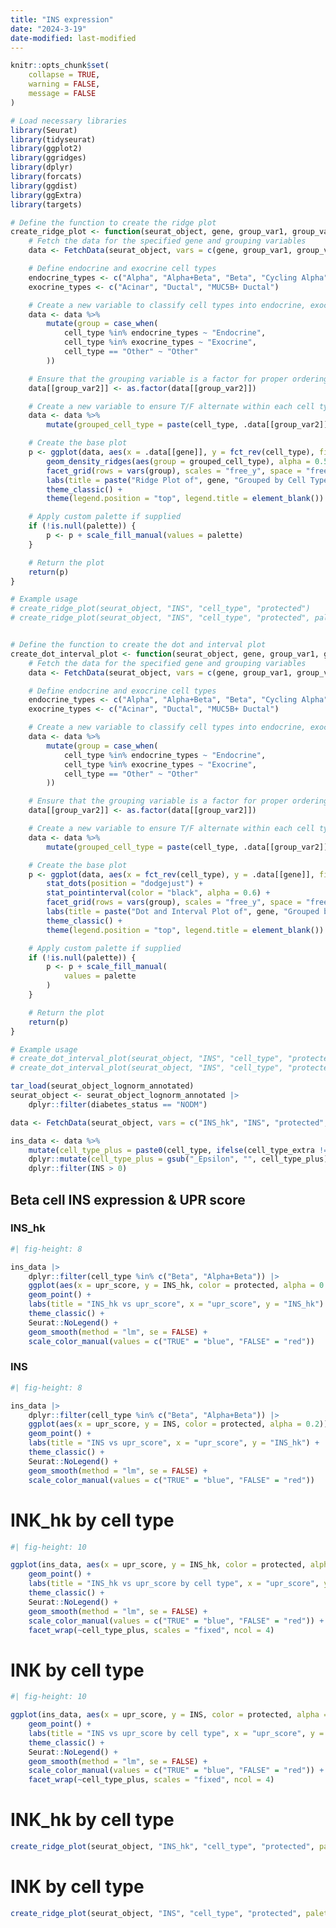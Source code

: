 ```yaml
---
title: "INS expression"
date: "2024-3-19" 
date-modified: last-modified
---
```


```r
knitr::opts_chunk$set(
    collapse = TRUE,
    warning = FALSE,
    message = FALSE
)
```

```r
# Load necessary libraries
library(Seurat)
library(tidyseurat)
library(ggplot2)
library(ggridges)
library(dplyr)
library(forcats)
library(ggdist)
library(ggExtra)
library(targets)

# Define the function to create the ridge plot
create_ridge_plot <- function(seurat_object, gene, group_var1, group_var2, palette = NULL) {
    # Fetch the data for the specified gene and grouping variables
    data <- FetchData(seurat_object, vars = c(gene, group_var1, group_var2))

    # Define endocrine and exocrine cell types
    endocrine_types <- c("Alpha", "Alpha+Beta", "Beta", "Cycling Alpha", "Delta", "Gamma+Epsilon")
    exocrine_types <- c("Acinar", "Ductal", "MUC5B+ Ductal")

    # Create a new variable to classify cell types into endocrine, exocrine, and other
    data <- data %>%
        mutate(group = case_when(
            cell_type %in% endocrine_types ~ "Endocrine",
            cell_type %in% exocrine_types ~ "Exocrine",
            cell_type == "Other" ~ "Other"
        ))

    # Ensure that the grouping variable is a factor for proper ordering
    data[[group_var2]] <- as.factor(data[[group_var2]])

    # Create a new variable to ensure T/F alternate within each cell type
    data <- data %>%
        mutate(grouped_cell_type = paste(cell_type, .data[[group_var2]], sep = "_"))

    # Create the base plot
    p <- ggplot(data, aes(x = .data[[gene]], y = fct_rev(cell_type), fill = .data[[group_var2]])) +
        geom_density_ridges(aes(group = grouped_cell_type), alpha = 0.5, scale = 0.9, color = NA) +
        facet_grid(rows = vars(group), scales = "free_y", space = "free_y") +
        labs(title = paste("Ridge Plot of", gene, "Grouped by Cell Type and", group_var2), x = gene, y = "Cell Type") +
        theme_classic() +
        theme(legend.position = "top", legend.title = element_blank())

    # Apply custom palette if supplied
    if (!is.null(palette)) {
        p <- p + scale_fill_manual(values = palette)
    }

    # Return the plot
    return(p)
}

# Example usage
# create_ridge_plot(seurat_object, "INS", "cell_type", "protected")
# create_ridge_plot(seurat_object, "INS", "cell_type", "protected", palette = c("TRUE" = "blue", "FALSE" = "red"))


# Define the function to create the dot and interval plot
create_dot_interval_plot <- function(seurat_object, gene, group_var1, group_var2, palette = NULL) {
    # Fetch the data for the specified gene and grouping variables
    data <- FetchData(seurat_object, vars = c(gene, group_var1, group_var2))

    # Define endocrine and exocrine cell types
    endocrine_types <- c("Alpha", "Alpha+Beta", "Beta", "Cycling Alpha", "Delta", "Gamma+Epsilon")
    exocrine_types <- c("Acinar", "Ductal", "MUC5B+ Ductal")

    # Create a new variable to classify cell types into endocrine, exocrine, and other
    data <- data %>%
        mutate(group = case_when(
            cell_type %in% endocrine_types ~ "Endocrine",
            cell_type %in% exocrine_types ~ "Exocrine",
            cell_type == "Other" ~ "Other"
        ))

    # Ensure that the grouping variable is a factor for proper ordering
    data[[group_var2]] <- as.factor(data[[group_var2]])

    # Create a new variable to ensure T/F alternate within each cell type
    data <- data %>%
        mutate(grouped_cell_type = paste(cell_type, .data[[group_var2]], sep = "_"))

    # Create the base plot
    p <- ggplot(data, aes(x = fct_rev(cell_type), y = .data[[gene]], fill = .data[[group_var2]])) +
        stat_dots(position = "dodgejust") +
        stat_pointinterval(color = "black", alpha = 0.6) +
        facet_grid(rows = vars(group), scales = "free_y", space = "free_y") +
        labs(title = paste("Dot and Interval Plot of", gene, "Grouped by Cell Type and", group_var2), x = "Cell Type", y = gene) +
        theme_classic() +
        theme(legend.position = "top", legend.title = element_blank())

    # Apply custom palette if supplied
    if (!is.null(palette)) {
        p <- p + scale_fill_manual(
            values = palette
        )
    }

    # Return the plot
    return(p)
}

# Example usage
# create_dot_interval_plot(seurat_object, "INS", "cell_type", "protected")
# create_dot_interval_plot(seurat_object, "INS", "cell_type", "protected", palette = c("TRUE" = "blue", "FALSE" = "red"))
```

```r
tar_load(seurat_object_lognorm_annotated)
seurat_object <- seurat_object_lognorm_annotated |>
    dplyr::filter(diabetes_status == "NODM")

data <- FetchData(seurat_object, vars = c("INS_hk", "INS", "protected", "cell_type", "cell_type_extra",  "upr_score"))

ins_data <- data %>%
    mutate(cell_type_plus = paste0(cell_type, ifelse(cell_type_extra != "", paste0("_", cell_type_extra), ""))) |>
    dplyr::mutate(cell_type_plus = gsub("_Epsilon", "", cell_type_plus)) |>
    dplyr::filter(INS > 0)
```

## Beta cell INS expression & UPR score

::: {.panel-tabset}

### INS_hk
```r
#| fig-height: 8

ins_data |>
    dplyr::filter(cell_type %in% c("Beta", "Alpha+Beta")) |>
    ggplot(aes(x = upr_score, y = INS_hk, color = protected, alpha = 0.2)) +
    geom_point() +
    labs(title = "INS_hk vs upr_score", x = "upr_score", y = "INS_hk") +
    theme_classic() +
    Seurat::NoLegend() +
    geom_smooth(method = "lm", se = FALSE) +
    scale_color_manual(values = c("TRUE" = "blue", "FALSE" = "red")) 
```

### INS
```r
#| fig-height: 8

ins_data |>
    dplyr::filter(cell_type %in% c("Beta", "Alpha+Beta")) |>
    ggplot(aes(x = upr_score, y = INS, color = protected, alpha = 0.2)) +
    geom_point() +
    labs(title = "INS vs upr_score", x = "upr_score", y = "INS_hk") +
    theme_classic() +
    Seurat::NoLegend() +
    geom_smooth(method = "lm", se = FALSE) +
    scale_color_manual(values = c("TRUE" = "blue", "FALSE" = "red"))
```

::::


::: {.panel-tabset}

# INK_hk by cell type
```r
#| fig-height: 10

ggplot(ins_data, aes(x = upr_score, y = INS_hk, color = protected, alpha = 0.2)) +
    geom_point() +
    labs(title = "INS_hk vs upr_score by cell type", x = "upr_score", y = "INS_hk") +
    theme_classic() +
    Seurat::NoLegend() +
    geom_smooth(method = "lm", se = FALSE) +
    scale_color_manual(values = c("TRUE" = "blue", "FALSE" = "red")) +
    facet_wrap(~cell_type_plus, scales = "fixed", ncol = 4)
```

# INK by cell type

```r
#| fig-height: 10

ggplot(ins_data, aes(x = upr_score, y = INS, color = protected, alpha = 0.2)) +
    geom_point() +
    labs(title = "INS vs upr_score by cell type", x = "upr_score", y = "INS_hk") +
    theme_classic() +
    Seurat::NoLegend() +
    geom_smooth(method = "lm", se = FALSE) +
    scale_color_manual(values = c("TRUE" = "blue", "FALSE" = "red")) +
    facet_wrap(~cell_type_plus, scales = "fixed", ncol = 4)
```

::::


::: {.panel-tabset}

# INK_hk by cell type
```r
create_ridge_plot(seurat_object, "INS_hk", "cell_type", "protected", palette = c("TRUE" = "blue", "FALSE" = "red"))
```

# INK by cell type
```r
create_ridge_plot(seurat_object, "INS", "cell_type", "protected", palette = c("TRUE" = "blue", "FALSE" = "red"))
```

::::
